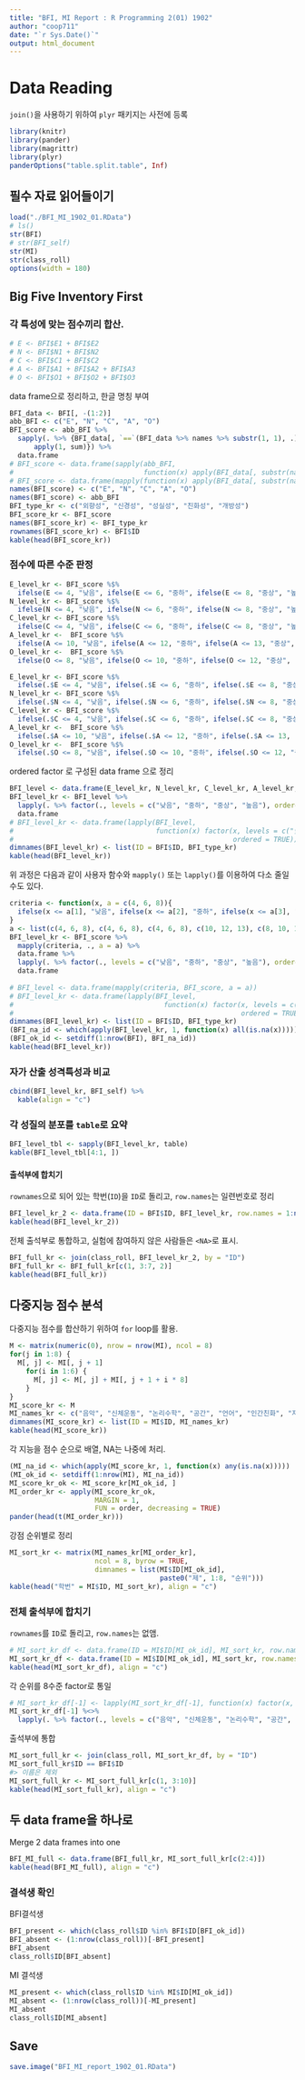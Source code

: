 ```yaml
---
title: "BFI, MI Report : R Programming 2(01) 1902"
author: "coop711"
date: "`r Sys.Date()`"
output: html_document
---
```


# Data Reading

`join()`을 사용하기 위하여 `plyr` 패키지는 사전에 등록

```r
library(knitr)
library(pander)
library(magrittr)
library(plyr)
panderOptions("table.split.table", Inf)
```

## 필수 자료 읽어들이기

```r
load("./BFI_MI_1902_01.RData")
# ls()
str(BFI)
# str(BFI_self)
str(MI)
str(class_roll)
options(width = 180)
```

## Big Five Inventory First

### 각 특성에 맞는 점수끼리 합산.

```r
# E <- BFI$E1 + BFI$E2
# N <- BFI$N1 + BFI$N2
# C <- BFI$C1 + BFI$C2
# A <- BFI$A1 + BFI$A2 + BFI$A3
# O <- BFI$O1 + BFI$O2 + BFI$O3
```

data frame으로 정리하고, 한글 명칭 부여

```r
BFI_data <- BFI[, -(1:2)]
abb_BFI <- c("E", "N", "C", "A", "O")
BFI_score <- abb_BFI %>%
  sapply(. %>% {BFI_data[, `==`(BFI_data %>% names %>% substr(1, 1), .)] %>% 
      apply(1, sum)}) %>%
  data.frame
# BFI_score <- data.frame(sapply(abb_BFI, 
#                                function(x) apply(BFI_data[, substr(names(BFI_data), 1, 1) == x], 1, sum)))
# BFI_score <- data.frame(mapply(function(x) apply(BFI_data[, substr(names(BFI_data), 1, 1) == x], 1, sum), abb_BFI))
names(BFI_score) <- c("E", "N", "C", "A", "O")
names(BFI_score) <- abb_BFI
BFI_type_kr <- c("외향성", "신경성", "성실성", "친화성", "개방성")
BFI_score_kr <- BFI_score
names(BFI_score_kr) <- BFI_type_kr
rownames(BFI_score_kr) <- BFI$ID
kable(head(BFI_score_kr))
```

### 점수에 따른 수준 판정

```r
E_level_kr <- BFI_score %$%
  ifelse(E <= 4, "낮음", ifelse(E <= 6, "중하", ifelse(E <= 8, "중상", "높음"))) 
N_level_kr <- BFI_score %$%
  ifelse(N <= 4, "낮음", ifelse(N <= 6, "중하", ifelse(N <= 8, "중상", "높음")))
C_level_kr <- BFI_score %$%
  ifelse(C <= 4, "낮음", ifelse(C <= 6, "중하", ifelse(C <= 8, "중상", "높음")))
A_level_kr <-  BFI_score %$%
  ifelse(A <= 10, "낮음", ifelse(A <= 12, "중하", ifelse(A <= 13, "중상", "높음")))
O_level_kr <-  BFI_score %$%
  ifelse(O <= 8, "낮음", ifelse(O <= 10, "중하", ifelse(O <= 12, "중상", "높음")))
```

```r
E_level_kr <- BFI_score %$%
  ifelse(.$E <= 4, "낮음", ifelse(.$E <= 6, "중하", ifelse(.$E <= 8, "중상", "높음"))) 
N_level_kr <- BFI_score %$%
  ifelse(.$N <= 4, "낮음", ifelse(.$N <= 6, "중하", ifelse(.$N <= 8, "중상", "높음")))
C_level_kr <- BFI_score %$%
  ifelse(.$C <= 4, "낮음", ifelse(.$C <= 6, "중하", ifelse(.$C <= 8, "중상", "높음")))
A_level_kr <-  BFI_score %$%
  ifelse(.$A <= 10, "낮음", ifelse(.$A <= 12, "중하", ifelse(.$A <= 13, "중상", "높음")))
O_level_kr <-  BFI_score %$%
  ifelse(.$O <= 8, "낮음", ifelse(.$O <= 10, "중하", ifelse(.$O <= 12, "중상", "높음")))
```

ordered factor 로 구성된 data frame 으로 정리

```r
BFI_level <- data.frame(E_level_kr, N_level_kr, C_level_kr, A_level_kr, O_level_kr)
BFI_level_kr <- BFI_level %>%
  lapply(. %>% factor(., levels = c("낮음", "중하", "중상", "높음"), ordered = TRUE)) %>%
  data.frame
# BFI_level_kr <- data.frame(lapply(BFI_level, 
#                                   function(x) factor(x, levels = c("낮음", "중하", "중상", "높음"), 
#                                                      ordered = TRUE)))
dimnames(BFI_level_kr) <- list(ID = BFI$ID, BFI_type_kr)
kable(head(BFI_level_kr))
```

위 과정은 다음과 같이 사용자 함수와 `mapply()` 또는 `lapply()`를 이용하여 다소 줄일 수도 있다.

```r
criteria <- function(x, a = c(4, 6, 8)){
  ifelse(x <= a[1], "낮음", ifelse(x <= a[2], "중하", ifelse(x <= a[3], "중상", "높음")))
}
a <- list(c(4, 6, 8), c(4, 6, 8), c(4, 6, 8), c(10, 12, 13), c(8, 10, 12)) 
BFI_level_kr <- BFI_score %>%
  mapply(criteria, ., a = a) %>%
  data.frame %>%
  lapply(. %>% factor(., levels = c("낮음", "중하", "중상", "높음"), ordered = TRUE)) %>%
  data.frame
  
# BFI_level <- data.frame(mapply(criteria, BFI_score, a = a))
# BFI_level_kr <- data.frame(lapply(BFI_level, 
#                                     function(x) factor(x, levels = c("낮음", "중하", "중상", "높음"), 
#                                                        ordered = TRUE)))
dimnames(BFI_level_kr) <- list(ID = BFI$ID, BFI_type_kr)
(BFI_na_id <- which(apply(BFI_level_kr, 1, function(x) all(is.na(x)))))
(BFI_ok_id <- setdiff(1:nrow(BFI), BFI_na_id))
kable(head(BFI_level_kr))
```

###  자가 산출 성격특성과 비교

```r
cbind(BFI_level_kr, BFI_self) %>%
  kable(align = "c")
```


### 각 성질의 분포를 `table`로 요약

```r
BFI_level_tbl <- sapply(BFI_level_kr, table)
kable(BFI_level_tbl[4:1, ])
```

#### 출석부에 합치기

`rownames`으로 되어 있는 학번(`ID`)을 `ID`로 돌리고, `row.names`는 일련번호로 정리

```r
BFI_level_kr_2 <- data.frame(ID = BFI$ID, BFI_level_kr, row.names = 1:nrow(BFI_level_kr))
kable(head(BFI_level_kr_2))
```

전체 출석부로 통합하고, 실험에 참여하지 않은 사람들은 `<NA>`로 표시.

```r
BFI_full_kr <- join(class_roll, BFI_level_kr_2, by = "ID")
BFI_full_kr <- BFI_full_kr[c(1, 3:7, 2)]
kable(head(BFI_full_kr))
```


## 다중지능 점수 분석

다중지능 점수를 합산하기 위하여 `for` loop를 활용.

```r
M <- matrix(numeric(0), nrow = nrow(MI), ncol = 8)
for(j in 1:8) {
  M[, j] <- MI[, j + 1]
    for(i in 1:6) {
      M[, j] <- M[, j] + MI[, j + 1 + i * 8]
    }
}
MI_score_kr <- M
MI_names_kr <- c("음악", "신체운동", "논리수학", "공간", "언어", "인간친화", "자기성찰", "자연친화")
dimnames(MI_score_kr) <- list(ID = MI$ID, MI_names_kr)
kable(head(MI_score_kr))
```

각 지능을 점수 순으로 배열, NA는 나중에 처리.

```r
(MI_na_id <- which(apply(MI_score_kr, 1, function(x) any(is.na(x)))))
(MI_ok_id <- setdiff(1:nrow(MI), MI_na_id))
MI_score_kr_ok <- MI_score_kr[MI_ok_id, ]
MI_order_kr <- apply(MI_score_kr_ok, 
                     MARGIN = 1, 
                     FUN = order, decreasing = TRUE)
pander(head(t(MI_order_kr)))
```

강점 순위별로 정리

```r
MI_sort_kr <- matrix(MI_names_kr[MI_order_kr], 
                     ncol = 8, byrow = TRUE, 
                     dimnames = list(MI$ID[MI_ok_id], 
                                     paste0("제", 1:8, "순위")))
kable(head("학번" = MI$ID, MI_sort_kr), align = "c")
```

### 전체 출석부에 합치기

`rownames`를 `ID`로 돌리고, `row.names`는 없앰.

```r
# MI_sort_kr_df <- data.frame(ID = MI$ID[MI_ok_id], MI_sort_kr, row.names = 1:nrow(MI_sort_kr))
MI_sort_kr_df <- data.frame(ID = MI$ID[MI_ok_id], MI_sort_kr, row.names = NULL)
kable(head(MI_sort_kr_df), align = "c")
```

각 순위를 8수준 factor로 통일

```r
# MI_sort_kr_df[-1] <- lapply(MI_sort_kr_df[-1], function(x) factor(x, levels = c("음악", "신체운동", "논리수학", "공간", "언어", "인간친화", "자기성찰", "자연친화")))
MI_sort_kr_df[-1] %<>%
  lapply(. %>% factor(., levels = c("음악", "신체운동", "논리수학", "공간", "언어", "인간친화", "자기성찰", "자연친화")))
```

출석부에 통합

```r
MI_sort_full_kr <- join(class_roll, MI_sort_kr_df, by = "ID")
MI_sort_full_kr$ID == BFI$ID
#> 이름은 제외
MI_sort_full_kr <- MI_sort_full_kr[c(1, 3:10)]
kable(head(MI_sort_full_kr), align = "c")
```

## 두 data frame을 하나로

Merge 2 data frames into one

```r
BFI_MI_full <- data.frame(BFI_full_kr, MI_sort_full_kr[c(2:4)])
kable(head(BFI_MI_full), align = "c")
```

### 결석생 확인

BFI결석생

```r
BFI_present <- which(class_roll$ID %in% BFI$ID[BFI_ok_id])
BFI_absent <- (1:nrow(class_roll))[-BFI_present]
BFI_absent
class_roll$ID[BFI_absent]
```

MI 결석생

```r
MI_present <- which(class_roll$ID %in% MI$ID[MI_ok_id])
MI_absent <- (1:nrow(class_roll))[-MI_present]
MI_absent
class_roll$ID[MI_absent]
```

## Save

```r
save.image("BFI_MI_report_1902_01.RData")
```